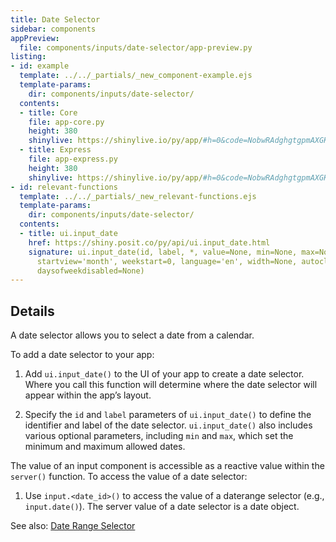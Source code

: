 ```yaml
---
title: Date Selector
sidebar: components
appPreview:
  file: components/inputs/date-selector/app-preview.py
listing:
- id: example
  template: ../../_partials/_new_component-example.ejs
  template-params:
    dir: components/inputs/date-selector/
  contents:
  - title: Core
    file: app-core.py
    height: 380
    shinylive: https://shinylive.io/py/app/#h=0&code=NobwRAdghgtgpmAXGKAHVA6VBPMAaMAYwHsIAXOcpMAMwCdiYACAEygrIEt4nvVi6ZVuzgAdCOPqMmAZwAWnCNl4x+gpgEF0eJnUos4dHQFdO48WlQB9U0wC8TU1igBzOFZoAbUywAU4pkDHTgxFVGMyKzYKfzBosXwmUTBkgEoMKBYWK0JPKBkZWNQyAFoAViYYAA8SqAjiJgoq0sJKCjo0vACgp2II8MimsliANyhvBNSuiCCmEGTc-JlkxCSwEbkSgEYABh2mACtjGS4abBKScjaLtsMmcc4XCBLOChgZG6u6JlQasuSAL7idKZbKLAqxGDnOpkBpDT7tNLmCQQAw0WSGEaGXxhCI6PpkAY6GRwAqcUipRDdQIAAQJA2pTBpelRhgwQ0ZaKYYwmvkpjNmejIxjoM1xZAw8T5yIs6HsmnQvksNk4xMxhlSYABAF0gA
  - title: Express
    file: app-express.py
    height: 380
    shinylive: https://shinylive.io/py/app/#h=0&code=NobwRAdghgtgpmAXGKAHVA6VBPMAaMAYwHsIAXOcpMAMwCdiYACAEygrIEt4nvVi6ZVuzgAdCOPqMmAZwAWnCNl4x+gpgEF0eJnUos4dHQFdO48WlQB9U0wC8TU1igBzOFZoAbUywAU4pkDHTgxFVGMyKzYKfzBosXwmUTBkgEoMKBYWK0JPKBkZWNQyAFoAViYYAA8SqAjiJgoq0sJKCjo0vACgp2II8MimsliANyhvBNSuiCCmEGTc-JlkxCSwEbkSgEYABh2mACtjGS4abBKScjaLtsMmcc4XCBLOChgZG6u6JlQasuSAL7idKZbKLAqxGDnOpkBpDT7tNLmCQQAw0WSGEaGXxhCI6PpkAY6GRwAqcUipRDdQIAAQJA2pTBpelRhgwQ0ZaKYYwmvkpjNmejIxjoM1xZAw8T5yIs6HsmnQvksNk4xMxhlSYABAF0gA
- id: relevant-functions
  template: ../../_partials/_new_relevant-functions.ejs
  template-params:
    dir: components/inputs/date-selector/
  contents:
  - title: ui.input_date
    href: https://shiny.posit.co/py/api/ui.input_date.html
    signature: ui.input_date(id, label, *, value=None, min=None, max=None, format='yyyy-mm-dd',
      startview='month', weekstart=0, language='en', width=None, autoclose=True, datesdisabled=None,
      daysofweekdisabled=None)
---
```



:::{#example}
:::

:::{#relevant-functions}
:::

## Details

A date selector allows you to select a date from a calendar.

To add a date selector to your app:

  1. Add `ui.input_date()` to the UI of your app to create a date selector. Where you call this function will determine where the date selector will appear within the app's layout.

  2. Specify the `id` and `label` parameters of `ui.input_date()` to define the identifier and label of the date selector. `ui.input_date()` also includes various optional parameters, including `min` and `max`, which set the minimum and maximum allowed dates.

The value of an input component is accessible as a reactive value within the `server()` function. To access the value of a date selector:

  1. Use `input.<date_id>()` to access the value of a daterange selector (e.g., `input.date()`). The server value of a date selector is a date object.


See also: [Date Range Selector](date-range-selector.qmd)

